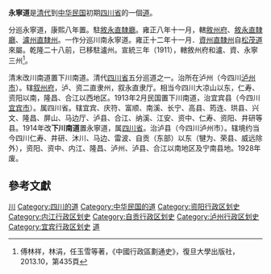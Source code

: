 '''永寧道'''是[[清代|清代]]到[[中华民国|中华民国]]初期[[四川省|四川省]]的一個[[道_(行政區劃)|道]]。

分巡永寧道，康熙八年置。駐[[敘永直隸廳|敘永直隸廳]]。雍正八年十一月，轄[[敘州府|敘州府]]、[[敘永直隸廳|敘永直隸廳]]、[[瀘州直隸州|瀘州直隸州]]。一作分巡川南永寧道。雍正十二年十一月．[[資州直隸州|資州直隸州]]自[[松茂道|松茂道]]來屬。乾隆二十八前，已移駐瀘州。宣統三年（1911），轄敘州府和瀘、資、永寧三州<ref>傅林祥，林涓，任玉雪等著，《中國行政區劃通史》，復旦大學出版社，2013.10，第435頁</ref>。

清末改川南道置下川南道。清代[[四川省_(清)|四川省]]五分巡道之一。治所在泸州（今四川[[泸州市|泸州市]]）。辖[[叙州府|叙州府]]，泸、资二直隶州，叙永直隶厅。相当今四川大凉山以东，仁寿、资阳以南，隆昌、合江以西地区。1913年2月民国置下川南道，治宜宾县（今四川[[宜宾市|宜宾市]]）。属四川省。辖宜宾、庆符、富顺、南溪、长宁、高县、筠连、珙县、兴文、隆昌、屏山、马边厅、泸县、合江、纳溪、江安、资中、仁寿、资阳、井研等县。1914年改'''下川南道'''置永寧道，属[[四川省_(中华民国)|四川省]]。治泸县（今四川泸州市）。辖境约当今四川仁寿、井研、沐川、马边、雷波、自贡（东部）以东（犍为、荣县、威远除外），资阳、资中、内江、隆昌、泸州、泸县、合江以南地区及宁南县地。1928年废。
== 參考文獻 ==
{{Reflist}}
{{清朝巡守道|nocat}}
{{清朝四川省行政區劃|nocat}}
{{北洋政府行政區劃|nocat}}
{{中华民国的道|nocat}}
{{清朝行政區劃小作品}}
[[Category:清朝的道|川]]
[[Category:四川的道|Category:四川的道]]
[[Category:中华民国的道|Category:中华民国的道]]
[[Category:资阳行政区划史|Category:资阳行政区划史]]
[[Category:内江行政区划史|Category:内江行政区划史]]
[[Category:自贡行政区划史|Category:自贡行政区划史]]
[[Category:泸州行政区划史|Category:泸州行政区划史]]
[[Category:宜宾行政区划史|Category:宜宾行政区划史]]
[[Category:中华民国四川省行政区划|道]]